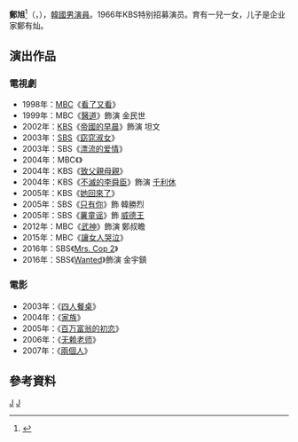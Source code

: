 {{藝人
|姓名 = 鄭旭
|類型 = 男演員
|出生日期 = {{birth date and age|1938|5|5}}
|國籍= {{KOR}}
|語言 = [[韓國語|韓國語]]、[[英語|英語]]
|教育程度 = [[徐羅伐藝術大學|徐羅伐藝術大學]]戲劇電影學系畢業
|出道日期 = 1966年
}}
'''鄭旭'''<ref>{{cite news|url=https://newslibrary.naver.com/viewer/index.nhn?articleId=1983080500209212017&editNo=2&printCount=1&publishDate=1983-08-05&officeId=00020&pageNo=12&printNo=19027&publishType=00020|title=MBC 4부작「茶山 丁若鏞」 主役 탤런트 鄭旭|publisher=[[東亞日報|東亞日報]]|author=金相|date=1983-08-05|accessdate=2021-10-055|archive-date=2021-10-05|archive-url=https://web.archive.org/web/20211005085949/https://newslibrary.naver.com/viewer/index.nhn?articleId=1983080500209212017&editNo=2&printCount=1&publishDate=1983-08-05&officeId=00020&pageNo=12&printNo=19027&publishType=00020|dead-url=no}}</ref>（{{lang-ko|정욱}}，{{bd|1938年|5月5日}}），[[韓國|韓國]][[男演員|男演員]]。1966年KBS特别招募演员。育有一兒一女，儿子是企业家鄭有灿。

== 演出作品 ==
=== 電視劇 ===
*1998年：[[文化廣播_(韓國)|MBC]]《[[看了又看|看了又看]]》
*1999年：MBC《[[醫道|醫道]]》飾演 金民世
*2002年：[[韓國放送公社|KBS]]《[[帝國的早晨|帝國的早晨]]》飾演 坦文
*2003年：[[SBS_(韓國)|SBS]]《[[窈窕淑女_(韓國電視劇)|窈窕淑女]]》 
*2003年：SBS《[[漂流的爱情|漂流的爱情]]》 
*2004年：MBC《{{link-ko|英雄時代_(電視劇)|영웅시대_(2004년_드라마)|英雄時代}}》 
*2004年：KBS《[[致父親母親|致父親母親]]》 
*2004年：KBS《[[不滅的李舜臣|不滅的李舜臣]]》飾演 [[千利休|千利休]]
*2005年：KBS《[[她回來了|她回來了]]》
*2005年：SBS《[[只有你_(2005年電視劇)|只有你]]》飾 韓勝烈
*2005年：SBS《[[薯童謠_(電視劇)|薯童谣]]》飾 [[百濟威德王|威德王]]
*2012年：MBC《[[武神_(韓國電視劇)|武神]]》飾演 鄭叔瞻
*2015年：MBC《[[讓女人哭泣|讓女人哭泣]]》
*2016年：SBS《[[Mrs._Cop_2|Mrs. Cop 2]]》
*2016年：SBS《[[Wanted|Wanted]]》飾演 金宇鎮

=== 電影 ===
*2003年：《[[四人餐桌|四人餐桌]]》 
*2004年：《[[家族(電影)|家族]]》 
*2005年：《[[百万富翁的初恋|百万富翁的初恋]]》 
*2006年：《[[无赖老师|无赖老师]]》
*2007年：《[[兩個人|兩個人]]》

== 參考資料 ==
{{reflist}}

{{金銀淑作品}}

[[Category:韓國電視演員|J]]
[[Category:韓國電影演員|J]]